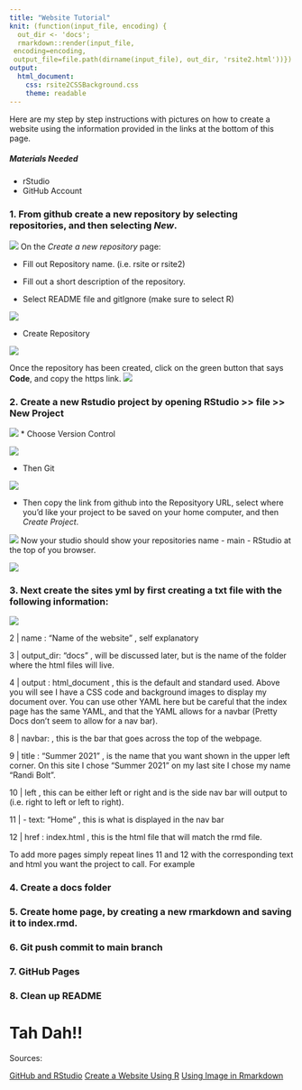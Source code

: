 ```yaml
---
title: "Website Tutorial"
knit: (function(input_file, encoding) {
  out_dir <- 'docs';
  rmarkdown::render(input_file,
 encoding=encoding,
 output_file=file.path(dirname(input_file), out_dir, 'rsite2.html'))})
output: 
  html_document:
    css: rsite2CSSBackground.css
    theme: readable
---
```

Here are my step by step instructions with pictures on how to create a website using the information provided in the links at the bottom of this page. 

##### Materials Needed 

* rStudio
* GitHub Account 

### 1. From github create a new repository by selecting repositories, and then selecting *New*. 

![](images/new.repository.png)
On the *Create a new repository* page: 

* Fill out Repository name. (i.e. rsite or rsite2)  

* Fill out a short description of the repository. 

* Select README file and gitIgnore (make sure to select R)

![](images/ignore.png)

* Create Repository 

![](images/create.repository.png)

Once the repository has been created, click on the green button that says **Code**, and copy the https link. 
![](images/copy.project.png)

### 2. Create a new Rstudio project by opening RStudio >> file >> New Project 

![](images/file.newproject.png)
* Choose Version Control 

![](images/create.project.version.control.png)

* Then Git 

![](images/create.project.GIT.png)

* Then copy the link from github into the Reposityory URL, select where you'd like your project to be saved on your home computer, and then *Create Project*. 

![](images/clone.GIT.repository.png)
Now your studio should show your repositories name - main - RStudio at the top of you browser. 

![](images/rheader.png)

### 3. Next create the sites yml by first creating a txt file with the following information:

![](images/yaml.png)

2 | name : "Name of the website" , self explanatory 

3 | output_dir: "docs" , will be discussed later, but is the name of the folder where the html files will live. 

4 | output : html_document , this is the default and standard used. Above you will see I have a CSS code and background images to display my document over. You can use other YAML here but be careful that the index page has the same YAML, and that the YAML allows for a navbar (Pretty Docs don't seem to allow for a nav bar). 

8 | navbar: , this is the bar that goes across the top of the webpage. 

9 | title : "Summer 2021" , is the name that you want shown in the upper left corner. On this site I chose "Summer 2021" on my last site I chose my name "Randi Bolt". 

10 | left , this can be either left or right and is the side nav bar will output to (i.e. right to left or left to right).

11 | - text: "Home" , this is what is displayed in the nav bar

12 | href : index.html , this is the html file that will match the rmd file. 

To add more pages simply repeat lines 11 and 12 with the corresponding text and html you want the project to call. For example 

### 4. Create a docs folder 


### 5. Create home page, by creating a new rmarkdown and saving it to index.rmd. 

### 6. Git push commit to main branch 

### 7. GitHub Pages

### 8. Clean up README

# Tah Dah!!

Sources: 

[GitHub and RStudio](https://resources.github.com/whitepapers/github-and-rstudio/)
[Create a Website Using R](https://www.emilyzabor.com/tutorials/rmarkdown_websites_tutorial.html)
[Using Image in Rmarkdown](https://rpubs.com/thaufas/555157)


